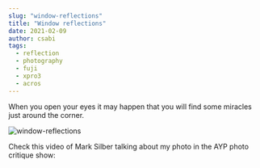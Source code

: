 ```yaml
---
slug: "window-reflections"
title: "Window reflections"
date: 2021-02-09
author: csabi
tags:
  - reflection
  - photography
  - fuji
  - xpro3
  - acros
---
```


When you open your eyes it may happen that you will find some miracles just around the corner.

![window-reflections](/images/window-reflections-2909-1200.jpg)

Check this video of Mark Silber talking about my photo in the AYP photo critique show:


<p>
  <YouTube
    videoId={"KNPoTOW-XTk"}
    containerClassName={"youtube-container"}
    opts={{
      playerVars: {
        autoplay: 0,
        modestbranding: 1,
        rel: 0,
        start: 650,
      },
    }}
  />
</p>
